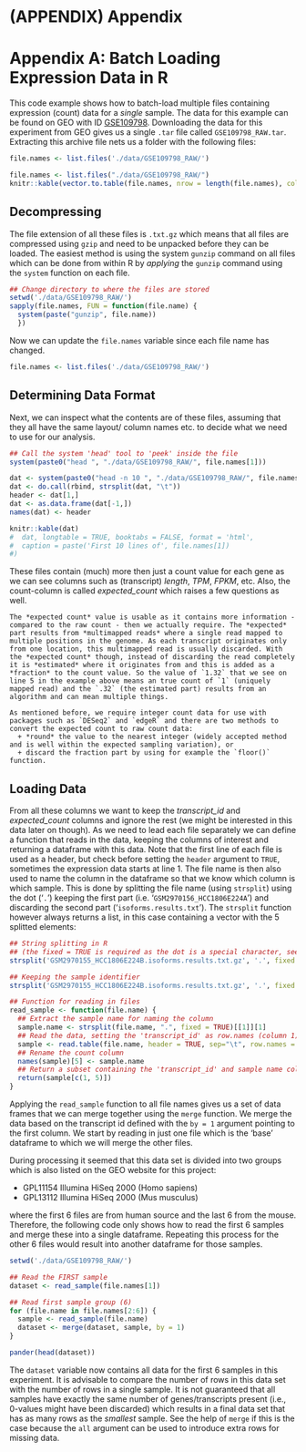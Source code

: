 # (APPENDIX) Appendix {-} 

# Appendix A: Batch Loading Expression Data in R {#a1-batch_data_loading}

This code example shows how to batch-load multiple files containing expression (count) data for a *single* sample. The data for this example can be found on GEO with ID [GSE109798](https://www.ncbi.nlm.nih.gov/geo/query/acc.cgi?acc=GSE109798). Downloading the data for this experiment from GEO gives us a single `.tar` file called `GSE109798_RAW.tar`. Extracting this archive file nets us a folder with the following files:

```r
file.names <- list.files('./data/GSE109798_RAW/')
```

```r
file.names <- list.files("./data/GSE109798_RAW/")
knitr::kable(vector.to.table(file.names, nrow = length(file.names), colname = "Files"))
```

## Decompressing

The file extension of all these files is `.txt.gz` which means that all files are compressed using `gzip` and need to be unpacked before they can be loaded. The easiest method is using the system `gunzip` command on all files which can be done from within R by *applying* the `gunzip` command using the `system` function on each file.

```r
## Change directory to where the files are stored
setwd('./data/GSE109798_RAW/')
sapply(file.names, FUN = function(file.name) {
  system(paste("gunzip", file.name)) 
  })
```

Now we can update the `file.names` variable since each file name has changed.

```r
file.names <- list.files('./data/GSE109798_RAW/')
```

## Determining Data Format

Next, we can inspect what the contents are of these files, assuming that they all have the same layout/ column names etc. to decide what we need to use for our analysis.

```r
## Call the system 'head' tool to 'peek' inside the file
system(paste0("head ", "./data/GSE109798_RAW/", file.names[1]))
```

```r
dat <- system(paste0("head -n 10 ", "./data/GSE109798_RAW/", file.names[1]), intern = TRUE)
dat <- do.call(rbind, strsplit(dat, "\t"))
header <- dat[1,]
dat <- as.data.frame(dat[-1,])
names(dat) <- header

knitr::kable(dat)
#  dat, longtable = TRUE, booktabs = FALSE, format = 'html', 
#  caption = paste('First 10 lines of', file.names[1])
#)
```

These files contain (much) more then just a count value for each gene as we can see columns such as (transcript) *length*, *TPM*, *FPKM*, etc. Also, the count-column is called *expected_count* which raises a few questions as well.

```block
The *expected count* value is usable as it contains more information - compared to the raw count - then we actually require. The *expected* part results from *multimapped reads* where a single read mapped to multiple positions in the genome. As each transcript originates only from one location, this multimapped read is usually discarded. With the *expected count* though, instead of discarding the read completely it is *estimated* where it originates from and this is added as a *fraction* to the count value. So the value of `1.32` that we see on line 5 in the example above means an true count of `1` (uniquely mapped read) and the `.32` (the estimated part) results from an algorithm and can mean multiple things. 

As mentioned before, we require integer count data for use with packages such as `DESeq2` and `edgeR` and there are two methods to convert the expected count to raw count data:
  + *round* the value to the nearest integer (widely accepted method and is well within the expected sampling variation), or
  + discard the fraction part by using for example the `floor()` function.
```

## Loading Data

From all these columns we want to keep the *transcript_id* and *expected_count* columns and ignore the rest (we might be interested in this data later on though). As we need to lead each file separately we can define a function that reads in the data, keeping the columns of interest and returning a dataframe with this data. Note that the first line of each file is used as a header, but check before setting the `header` argument to `TRUE`, sometimes the expression data starts at line 1. The file name is then also used to name the column in the dataframe so that we know which column is which sample. This is done by splitting the file name (using `strsplit`) using the dot ('`.`') keeping the first part (i.e. '`GSM2970156_HCC1806E224A`') and discarding the second part ('`isoforms.results.txt`'). The `strsplit` function however always returns a list, in this case containing a vector with the 5 splitted elements:

```r
## String splitting in R
## (the fixed = TRUE is required as the dot is a special character, see '?strsplit')
strsplit('GSM2970155_HCC1806E224B.isoforms.results.txt.gz', '.', fixed = TRUE)
```

```r
## Keeping the sample identifier
strsplit('GSM2970155_HCC1806E224B.isoforms.results.txt.gz', '.', fixed = TRUE)[[1]][1]
```

```r
## Function for reading in files
read_sample <- function(file.name) {
  ## Extract the sample name for naming the column
  sample.name <- strsplit(file.name, ".", fixed = TRUE)[[1]][1]
  ## Read the data, setting the 'transcript_id' as row.names (column 1)
  sample <- read.table(file.name, header = TRUE, sep="\t", row.names = NULL)
  ## Rename the count column
  names(sample)[5] <- sample.name
  ## Return a subset containing the 'transcript_id' and sample name columns
  return(sample[c(1, 5)])
}
```

Applying the `read_sample` function to all file names gives us a set of data frames that we can merge together using the `merge` function. We merge the data based on the transcript id defined with the `by = 1` argument pointing to the first column. We start by reading in just one file which is the 'base' dataframe to which we will merge the other files.

During processing it seemed that this data set is divided into two groups which is also listed on the GEO website for this project:

  + GPL11154	Illumina HiSeq 2000 (Homo sapiens)
  + GPL13112	Illumina HiSeq 2000 (Mus musculus)

where the first 6 files are from human source and the last 6 from the mouse. Therefore, the following code only shows how to read the first 6 samples and merge these into a single dataframe. Repeating this process for the other 6 files would result into another dataframe for those samples.

```r
setwd('./data/GSE109798_RAW/')

## Read the FIRST sample
dataset <- read_sample(file.names[1])

## Read first sample group (6)
for (file.name in file.names[2:6]) {
  sample <- read_sample(file.name)
  dataset <- merge(dataset, sample, by = 1)
}

pander(head(dataset))
```

The `dataset` variable now contains all data for the first 6 samples in this experiment. It is advisable to compare the number of rows in this data set with the number of rows in a single sample. It is not guaranteed that all samples have exactly the same number of genes/transcripts present (i.e., 0-values might have been discarded) which results in a final data set that has as many rows as the *smallest* sample. See the help of `merge` if this is the case because the `all` argument can be used to introduce extra rows for missing data.